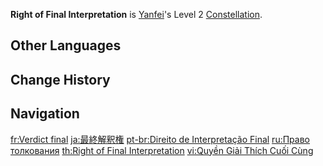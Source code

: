 {{Constellation Infobox
|image       = Constellation Right of Final Interpretation.png
|description = Increases Yanfei's [[Seal of Approval|Charged Attack]] CRIT Rate by 20% against enemies below 50% HP.
|level       = 2
|character   = Yanfei
|utility1    = CRIT Rate
|utility2    = Charged Attack
|utility3    = Enemy HP Dependent
}}
'''Right of Final Interpretation''' is [[Yanfei]]'s Level 2 [[Constellation]].

==Other Languages==
{{Other Languages
|en      = Right of Final Interpretation
|zhs     = 最终解释权
|zhs_rm  = Zuìzhōng Jiěshìquán
|zht     = 最終解釋權
|zht_rm  = Zuìzhōng Jiěshìquán
|zh_tl   = Right of Final Interpretation
|ja      = 最終解釈権
|ja_rm   = Saishuu Kaishakuken{{Assumed}}
|ja_tl   = Right of Final Interpretation
|ko      = {{tt|최종|最終}} {{tt|해석권|解釋權}}
|ko_tl   = Right of Final Interpretation
|es      = Derecho de interpretación final
|es_tl   = Right of Final Interpretation
|fr      = Verdict final
|fr_tl   = Final Verdict
|ru      = Право толкования
|ru_tl   = Right of Interpretation
|th      = Right of Final Interpretation
|vi      = Quyền Giải Thích Cuối Cùng
|vi_tl   = 
|de      = Endgültige Auslegung vorbehalten
|de_tl   = Final Interpretation Reserved
|id      = Right of Final Interpretation
|pt      = Direito de Interpretação Final
|pt_tl   = Right of Final Interpretation
|tr      = Son Karar Hakkı
|tr_tl   = Right of Final Decision
|it      = Verdetto finale
|it_tl   = Final Verdict
}}

==Change History==
{{Change History|1.5}}

==Navigation==
{{Talent Navbox|Yanfei}}

[[fr:Verdict final]]
[[ja:最終解釈権]]
[[pt-br:Direito de Interpretação Final]]
[[ru:Право толкования]]
[[th:Right of Final Interpretation]]
[[vi:Quyền Giải Thích Cuối Cùng]]